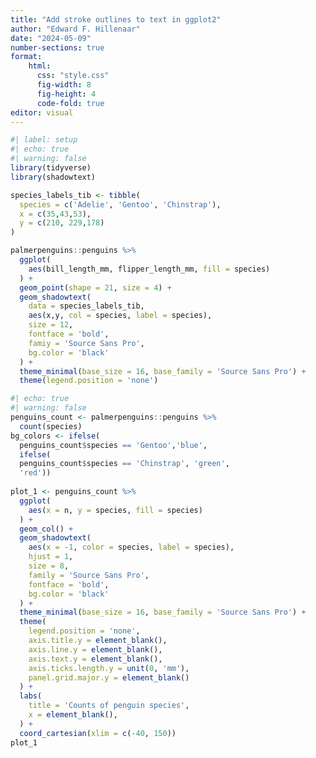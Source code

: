 ```yaml
---
title: "Add stroke outlines to text in ggplot2"
author: "Edward F. Hillenaar"
date: "2024-05-09"
number-sections: true
format: 
    html:
      css: "style.css"
      fig-width: 8
      fig-height: 4
      code-fold: true
editor: visual
---
```


```r
#| label: setup
#| echo: true
#| warning: false
library(tidyverse)
library(shadowtext)

species_labels_tib <- tibble(
  species = c('Adelie', 'Gentoo', 'Chinstrap'),
  x = c(35,43,53),
  y = c(210, 229,178)
)

palmerpenguins::penguins %>% 
  ggplot(
    aes(bill_length_mm, flipper_length_mm, fill = species)
  ) +
  geom_point(shape = 21, size = 4) +
  geom_shadowtext(
    data = species_labels_tib,
    aes(x,y, col = species, label = species),
    size = 12,
    fontface = 'bold',
    famiy = 'Source Sans Pro',
    bg.color = 'black'
  ) +
  theme_minimal(base_size = 16, base_family = 'Source Sans Pro') +
  theme(legend.position = 'none')

```

```r
#| echo: true
#| warning: false
penguins_count <- palmerpenguins::penguins %>% 
  count(species)
bg_colors <- ifelse(
  penguins_count$species == 'Gentoo','blue',
  ifelse(
  penguins_count$species == 'Chinstrap', 'green',
  'red'))
  
plot_1 <- penguins_count %>% 
  ggplot(
    aes(x = n, y = species, fill = species)
  ) +
  geom_col() +
  geom_shadowtext(
    aes(x = -1, color = species, label = species),
    hjust = 1,
    size = 8,
    family = 'Source Sans Pro',
    fontface = 'bold',
    bg.color = 'black'
  ) +
  theme_minimal(base_size = 16, base_family = 'Source Sans Pro') +
  theme(
    legend.position = 'none',
    axis.title.y = element_blank(),
    axis.line.y = element_blank(),
    axis.text.y = element_blank(),
    axis.ticks.length.y = unit(0, 'mm'),
    panel.grid.major.y = element_blank()
  ) +
  labs(
    title = 'Counts of penguin species',
    x = element_blank(),
  ) +
  coord_cartesian(xlim = c(-40, 150))
plot_1
        
```
